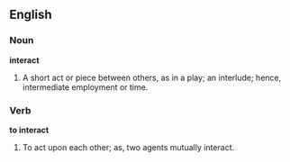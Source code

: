 ==English==

===Noun===

'''interact'''

#A short act or piece between others, as in a play; an interlude; hence, intermediate employment or time.

===Verb===

'''to interact'''

#To act upon each other; as, two agents mutually interact.